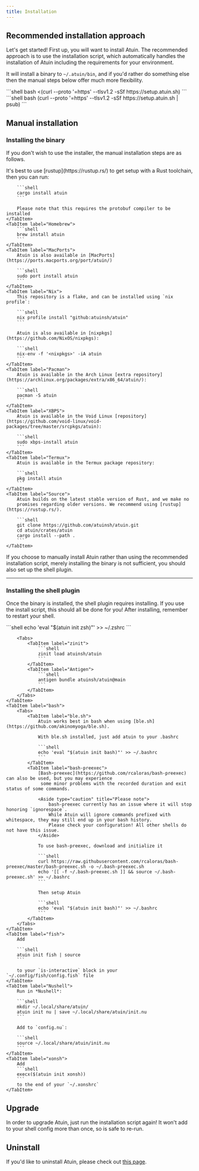```yaml
---
title: Installation
---
```



## Recommended installation approach

Let's get started! First up, you will want to install Atuin. The recommended
approach is to use the installation script, which automatically handles the
installation of Atuin including the requirements for your environment. 


It will install a binary to `~/.atuin/bin`, and if you'd rather do something else 
then the manual steps below offer much more flexibility.

<Tabs>
  <TabItem label="bash/zsh">
  ```shell
  bash <(curl --proto '=https' --tlsv1.2 -sSf https://setup.atuin.sh)
  ```
  </TabItem>

  <TabItem label="fish">
  ```shell
  bash (curl --proto '=https' --tlsv1.2 -sSf https://setup.atuin.sh | psub)
  ```
  </TabItem>
</Tabs>

<LinkCard
    title="Setup sync"
    description="Move on to the next step, or read on to manually install Atuin instead."
    href="/guide/sync/"
/>

## Manual installation

### Installing the binary

If you don't wish to use the installer, the manual installation steps are as follows.

<Tabs>
    <TabItem label="Cargo">
        It's best to use [rustup](https://rustup.rs/) to get setup with a Rust
        toolchain, then you can run:

        ```shell
        cargo install atuin
        ```

        Please note that this requires the protobuf compiler to be installed
    </TabItem>
    <TabItem label="Homebrew">
        ```shell
        brew install atuin
        ```
    </TabItem>
    <TabItem label="MacPorts">
        Atuin is also available in [MacPorts](https://ports.macports.org/port/atuin/)

        ```shell
        sudo port install atuin
        ```
    </TabItem>
    <TabItem label="Nix">
        This repository is a flake, and can be installed using `nix profile`:

        ```shell
        nix profile install "github:atuinsh/atuin"
        ```

        Atuin is also available in [nixpkgs](https://github.com/NixOS/nixpkgs):

        ```shell
        nix-env -f '<nixpkgs>' -iA atuin
        ```
    </TabItem>
    <TabItem label="Pacman">
        Atuin is available in the Arch Linux [extra repository](https://archlinux.org/packages/extra/x86_64/atuin/):

        ```shell
        pacman -S atuin
        ```
    </TabItem>
    <TabItem label="XBPS">
        Atuin is available in the Void Linux [repository](https://github.com/void-linux/void-packages/tree/master/srcpkgs/atuin):

        ```shell
        sudo xbps-install atuin
        ```
    </TabItem>
    <TabItem label="Termux">
        Atuin is available in the Termux package repository:

        ```shell
        pkg install atuin
        ```
    </TabItem>
    <TabItem label="Source">
        Atuin builds on the latest stable version of Rust, and we make no
        promises regarding older versions. We recommend using [rustup](https://rustup.rs/).

        ```shell
        git clone https://github.com/atuinsh/atuin.git
        cd atuin/crates/atuin
        cargo install --path .
        ```
    </TabItem>
</Tabs>

<Aside type="caution" title="Please be advised">
    If you choose to manually install Atuin rather than using the recommended installation script,
    merely installing the binary is not sufficient, you should also set up the shell plugin.
</Aside>

---

### Installing the shell plugin

Once the binary is installed, the shell plugin requires installing.
If you use the install script, this should all be done for you!
After installing, remember to restart your shell.

<Tabs>
    <TabItem label="zsh">
        ```shell
        echo 'eval "$(atuin init zsh)"' >> ~/.zshrc
        ```

        <Tabs>
            <TabItem label="zinit">
                ```shell
                zinit load atuinsh/atuin
                ```
            </TabItem>
            <TabItem label="Antigen">
                ```shell
                antigen bundle atuinsh/atuin@main
                ```
            </TabItem>
        </Tabs>
    </TabItem>
    <TabItem label="bash">
        <Tabs>
            <TabItem label="ble.sh">
                Atuin works best in bash when using [ble.sh](https://github.com/akinomyoga/ble.sh).

                With ble.sh installed, just add atuin to your .bashrc

                ```shell
                echo 'eval "$(atuin init bash)"' >> ~/.bashrc
                ```
            </TabItem>
            <TabItem label="bash-preexec">
                [Bash-preexec](https://github.com/rcaloras/bash-preexec) can also be used, but you may experience
                 some minor problems with the recorded duration and exit status of some commands.

                <Aside type="caution" title="Please note">
                    bash-preexec currently has an issue where it will stop honoring `ignorespace`.
                    While Atuin will ignore commands prefixed with whitespace, they may still end up in your bash history.
                    Please check your configuration! All other shells do not have this issue.
                </Aside>

                To use bash-preexec, download and initialize it

                ```shell
                curl https://raw.githubusercontent.com/rcaloras/bash-preexec/master/bash-preexec.sh -o ~/.bash-preexec.sh
                echo '[[ -f ~/.bash-preexec.sh ]] && source ~/.bash-preexec.sh' >> ~/.bashrc
                ```

                Then setup Atuin

                ```shell
                echo 'eval "$(atuin init bash)"' >> ~/.bashrc
                ```
            </TabItem>
        </Tabs>
    </TabItem>
    <TabItem label="fish">
        Add

        ```shell
        atuin init fish | source
        ```

        to your `is-interactive` block in your `~/.config/fish/config.fish` file
    </TabItem>
    <TabItem label="Nushell">
        Run in *Nushell*:

        ```shell
        mkdir ~/.local/share/atuin/
        atuin init nu | save ~/.local/share/atuin/init.nu
        ```

        Add to `config.nu`:

        ```shell
        source ~/.local/share/atuin/init.nu
        ```
    </TabItem>
    <TabItem label="xonsh">
        Add
        ```shell
        execx($(atuin init xonsh))
        ```
        to the end of your `~/.xonshrc`
    </TabItem>
</Tabs>

## Upgrade

In order to upgrade Atuin, just run the installation script again! It won't add to
your shell config more than once, so is safe to re-run.

## Uninstall

If you'd like to uninstall Atuin, please check out [this page](https://docs.atuin.sh/uninstall/).
